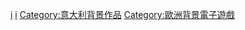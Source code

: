 [[Category:各国背景电子游戏|i]]
[[Category:欧洲各国背景电子游戏|i]]
[[Category:意大利背景作品|Category:意大利背景作品]]
[[Category:歐洲背景電子遊戲|Category:歐洲背景電子遊戲]]